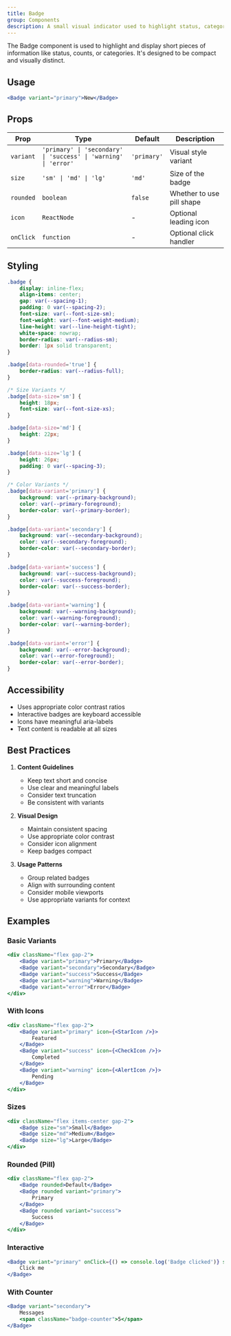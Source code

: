 ```yaml
---
title: Badge
group: Components
description: A small visual indicator used to highlight status, categories, or counts.
---
```



The Badge component is used to highlight and display short pieces of information like status, counts, or categories. It's designed to be compact and visually distinct.

## Usage

```jsx
<Badge variant="primary">New</Badge>
```

## Props

| Prop      | Type                                                            | Default     | Description               |
| --------- | --------------------------------------------------------------- | ----------- | ------------------------- |
| `variant` | `'primary' \| 'secondary' \| 'success' \| 'warning' \| 'error'` | `'primary'` | Visual style variant      |
| `size`    | `'sm' \| 'md' \| 'lg'`                                          | `'md'`      | Size of the badge         |
| `rounded` | `boolean`                                                       | `false`     | Whether to use pill shape |
| `icon`    | `ReactNode`                                                     | -           | Optional leading icon     |
| `onClick` | `function`                                                      | -           | Optional click handler    |

## Styling

```css
.badge {
	display: inline-flex;
	align-items: center;
	gap: var(--spacing-1);
	padding: 0 var(--spacing-2);
	font-size: var(--font-size-sm);
	font-weight: var(--font-weight-medium);
	line-height: var(--line-height-tight);
	white-space: nowrap;
	border-radius: var(--radius-sm);
	border: 1px solid transparent;
}

.badge[data-rounded='true'] {
	border-radius: var(--radius-full);
}

/* Size Variants */
.badge[data-size='sm'] {
	height: 18px;
	font-size: var(--font-size-xs);
}

.badge[data-size='md'] {
	height: 22px;
}

.badge[data-size='lg'] {
	height: 26px;
	padding: 0 var(--spacing-3);
}

/* Color Variants */
.badge[data-variant='primary'] {
	background: var(--primary-background);
	color: var(--primary-foreground);
	border-color: var(--primary-border);
}

.badge[data-variant='secondary'] {
	background: var(--secondary-background);
	color: var(--secondary-foreground);
	border-color: var(--secondary-border);
}

.badge[data-variant='success'] {
	background: var(--success-background);
	color: var(--success-foreground);
	border-color: var(--success-border);
}

.badge[data-variant='warning'] {
	background: var(--warning-background);
	color: var(--warning-foreground);
	border-color: var(--warning-border);
}

.badge[data-variant='error'] {
	background: var(--error-background);
	color: var(--error-foreground);
	border-color: var(--error-border);
}
```

## Accessibility

- Uses appropriate color contrast ratios
- Interactive badges are keyboard accessible
- Icons have meaningful aria-labels
- Text content is readable at all sizes

## Best Practices

1. **Content Guidelines**

   - Keep text short and concise
   - Use clear and meaningful labels
   - Consider text truncation
   - Be consistent with variants

2. **Visual Design**

   - Maintain consistent spacing
   - Use appropriate color contrast
   - Consider icon alignment
   - Keep badges compact

3. **Usage Patterns**
   - Group related badges
   - Align with surrounding content
   - Consider mobile viewports
   - Use appropriate variants for context

## Examples

### Basic Variants

```jsx
<div className="flex gap-2">
	<Badge variant="primary">Primary</Badge>
	<Badge variant="secondary">Secondary</Badge>
	<Badge variant="success">Success</Badge>
	<Badge variant="warning">Warning</Badge>
	<Badge variant="error">Error</Badge>
</div>
```

### With Icons

```jsx
<div className="flex gap-2">
	<Badge variant="primary" icon={<StarIcon />}>
		Featured
	</Badge>
	<Badge variant="success" icon={<CheckIcon />}>
		Completed
	</Badge>
	<Badge variant="warning" icon={<AlertIcon />}>
		Pending
	</Badge>
</div>
```

### Sizes

```jsx
<div className="flex items-center gap-2">
	<Badge size="sm">Small</Badge>
	<Badge size="md">Medium</Badge>
	<Badge size="lg">Large</Badge>
</div>
```

### Rounded (Pill)

```jsx
<div className="flex gap-2">
	<Badge rounded>Default</Badge>
	<Badge rounded variant="primary">
		Primary
	</Badge>
	<Badge rounded variant="success">
		Success
	</Badge>
</div>
```

### Interactive

```jsx
<Badge variant="primary" onClick={() => console.log('Badge clicked')} style={{ cursor: 'pointer' }}>
	Click me
</Badge>
```

### With Counter

```jsx
<Badge variant="secondary">
	Messages
	<span className="badge-counter">5</span>
</Badge>
```
